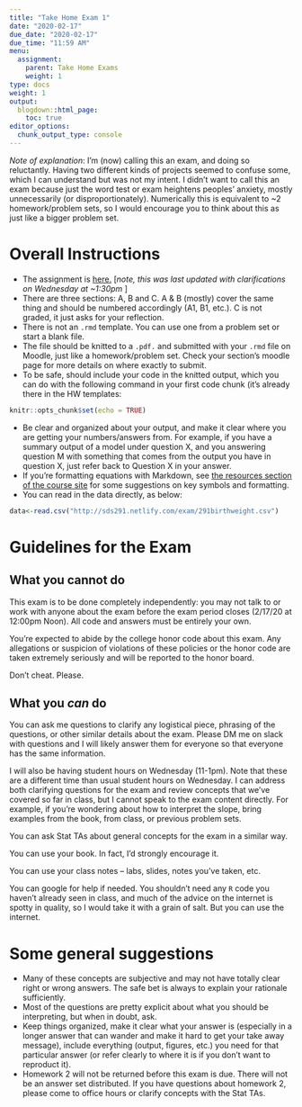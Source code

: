 ```yaml
---
title: "Take Home Exam 1"
date: "2020-02-17"
due_date: "2020-02-17"
due_time: "11:59 AM"
menu:
  assignment:
    parent: Take Home Exams
    weight: 1
type: docs
weight: 1
output:
  blogdown::html_page:
    toc: true
editor_options: 
  chunk_output_type: console
---
```


*Note of explanation*: I'm (now) calling this an exam, and doing so reluctantly. Having two different kinds of projects seemed to confuse some, which I can understand but was not my intent. I didn't want to call this an exam because just the word test or exam heightens peoples' anxiety, mostly unnecessarily (or disproportionately). Numerically this is equivalent to ~2 homework/problem sets, so I would encourage you to think about this as just like a bigger problem set.

# Overall Instructions

- The assignment is [here.](http://sds291.netlify.com/exam/take-home-exam.html) [*note, this was last updated with clarifications on Wednesday at ~1:30pm* ]
- There are three sections: A, B and C. A & B (mostly) cover the same thing and should be numbered accordingly (A1, B1, etc.). C is not graded, it just asks for your reflection.
- There is not an `.rmd` template. You can use one from a problem set or start a blank file.
- The file should be knitted to a `.pdf.` and submitted with your `.rmd` file on Moodle, just like a homework/problem set.  Check your section's moodle page for more details on where exactly to submit.
- To be safe, should include your code in the knitted output, which you can do with the following command in your first code chunk (it's already there in the HW templates:

```r
knitr::opts_chunk$set(echo = TRUE)
```

- Be clear and organized about your output, and make it clear where you are getting your numbers/answers from. For example, if you have a summary output of a model under question X, and you answering question M with something that comes from the output you have in question X, just refer back to Question X in your answer.
- If you're formatting equations with Markdown, see [the resources section of the course site](https://sds291.netlify.com/resources/equations/) for some suggestions on key symbols and formatting.
- You can read in the data directly, as below:

```r
data<-read.csv("http://sds291.netlify.com/exam/291birthweight.csv")
```


# Guidelines for the Exam

## What you cannot do

This exam is to be done completely independently: you may not talk to or work with anyone about the exam before the exam period closes (2/17/20 at 12:00pm Noon). All code and answers must be entirely your own.

You're expected to abide by the college honor code about this exam.  Any allegations or suspicion of violations of these policies or the honor code are taken extremely seriously and will be reported to the honor board.

Don't cheat. Please.

## What you *can* do

You can ask me questions to clarify any logistical piece, phrasing of the questions, or other similar details about the exam.  Please DM me on slack with questions and I will likely answer them for everyone so that everyone has the same information.

I will also be having student hours on Wednesday (11-1pm). Note that these are a different time than usual student hours on Wednesday. I can address both clarifying questions for the exam and review concepts that we've covered so far in class, but I cannot speak to the exam content directly. For example, if you're wondering about how to interpret the slope, bring examples from the book, from class, or previous problem sets. 

You can ask Stat TAs about general concepts for the exam in a similar way.

You can use your book.  In fact, I'd strongly encourage it.

You can use your class notes -- labs, slides, notes you've taken, etc.

You can google for help if needed. You shouldn't need any `R` code you haven't already seen in class, and much of the advice on the internet is spotty in quality, so I would take it with a grain of salt. But you can use the internet. 

# Some general suggestions

- Many of these concepts are subjective and may not have totally clear right or wrong answers. The safe bet is always to explain your rationale sufficiently.
- Most of the questions are pretty explicit about what you should be interpreting, but when in doubt, ask.
- Keep things organized, make it clear what your answer is (especially in a longer answer that can wander and make it hard to get your take away message), include everything (output, figures, etc.) you need for that particular answer (or refer clearly to where it is if you don't want to reproduct it).
- Homework 2 will not be returned before this exam is due. There will not be an answer set distributed. If you have questions about homework 2, please come to office hours or clarify concepts with the Stat TAs.

